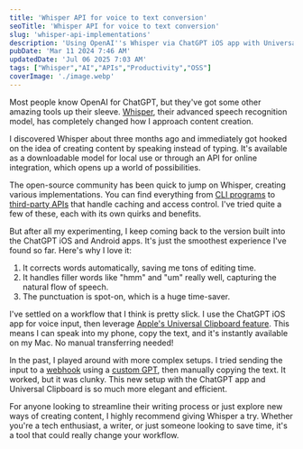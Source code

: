 ```yaml
---
title: 'Whisper API for voice to text conversion'
seoTitle: 'Whisper API for voice to text conversion'
slug: 'whisper-api-implementations'
description: 'Using OpenAI''s Whisper via ChatGPT iOS app with Universal Clipboard creates an efficient workflow for transferring speech recognition results to my MacBook.'
pubDate: 'Mar 11 2024 7:46 AM'
updatedDate: 'Jul 06 2025 7:03 AM'
tags: ["Whisper","AI","APIs","Productivity","OSS"]
coverImage: './image.webp'
---
```


Most people know OpenAI for ChatGPT, but they've got some other amazing tools up their sleeve. [Whisper](https://openai.com/research/whisper), their advanced speech recognition model, has completely changed how I approach content creation.


I discovered Whisper about three months ago and immediately got hooked on the idea of creating content by speaking instead of typing. It's available as a downloadable model for local use or through an API for online integration, which opens up a world of possibilities.


The open-source community has been quick to jump on Whisper, creating various implementations. You can find everything from [CLI programs](https://github.com/Vaibhavs10/insanely-fast-whisper) to [third-party APIs](https://developers.cloudflare.com/workers-ai/models/whisper/) that handle caching and access control. I've tried quite a few of these, each with its own quirks and benefits.


But after all my experimenting, I keep coming back to the version built into the ChatGPT iOS and Android apps. It's just the smoothest experience I've found so far. Here's why I love it:

1. It corrects words automatically, saving me tons of editing time.
2. It handles filler words like "hmm" and "um" really well, capturing the natural flow of speech.
3. The punctuation is spot-on, which is a huge time-saver.

I've settled on a workflow that I think is pretty slick. I use the ChatGPT iOS app for voice input, then leverage [Apple's Universal Clipboard feature](https://support.apple.com/en-us/102430). This means I can speak into my phone, copy the text, and it's instantly available on my Mac. No manual transferring needed!


In the past, I played around with more complex setups. I tried sending the input to a [webhook](https://webhook.site/) using a [custom GPT](https://openai.com/blog/introducing-gpts), then manually copying the text. It worked, but it was clunky. This new setup with the ChatGPT app and Universal Clipboard is so much more elegant and efficient.


For anyone looking to streamline their writing process or just explore new ways of creating content, I highly recommend giving Whisper a try. Whether you're a tech enthusiast, a writer, or just someone looking to save time, it's a tool that could really change your workflow.

